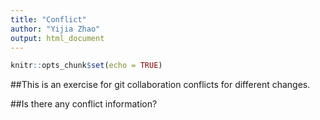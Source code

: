 ```yaml
---
title: "Conflict"
author: "Yijia Zhao"
output: html_document
---
```


```r
knitr::opts_chunk$set(echo = TRUE)
```

##This is an exercise for git collaboration conflicts for different changes.

##Is there any conflict information?

